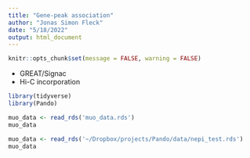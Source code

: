 ```yaml
---
title: "Gene-peak association"
author: "Jonas Simon Fleck"
date: "5/18/2022"
output: html_document
---
```


```r
knitr::opts_chunk$set(message = FALSE, warning = FALSE)
```

- GREAT/Signac
- Hi-C incorporation

```r
library(tidyverse)
library(Pando)
```
```r
muo_data <- read_rds('muo_data.rds')
muo_data
```
```r
muo_data <- read_rds('~/Dropbox/projects/Pando/data/nepi_test.rds')
muo_data
```
